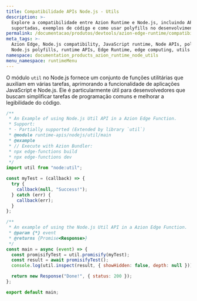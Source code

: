 ```yaml
---
title: Compatibilidade APIs Node.js - Utils
description: >-
  Explore a compatibilidade entre Azion Runtime e Node.js, incluindo APIs
  suportadas, exemplos de código e como usar polyfills no desenvolvimento Edge.
permalink: /documentacao/produtos/devtools/azion-edge-runtime/compatibilidade/node/utils/
meta_tags: >-
  Azion Edge, Node.js compatibility, JavaScript runtime, Node APIs, polyfills,
  Node.js polyfills, runtime APIs, Edge Runtime, edge computing, utils
namespace: documentation_products_azion_runtime_node_utils
menu_namespace: runtimeMenu
---
```


O módulo `util` no Node.js fornece um conjunto de funções utilitárias que auxiliam em várias tarefas, aprimorando a funcionalidade de aplicações JavaScript e Node.js. Ele é particularmente útil para desenvolvedores que buscam simplificar tarefas de programação comuns e melhorar a legibilidade do código.

```javascript
/**
 * An Example of using Node.js Util API in a Azion Edge Function.
 * Support:
 * - Partially supported (Extended by library `util`)
 * @module runtime-apis/nodejs/util/main
 * @example
 * // Execute with Azion Bundler:
 * npx edge-functions build
 * npx edge-functions dev
 */
import util from "node:util";

const myTest = (callback) => {
  try {
    callback(null, "Success!");
  } catch (err) {
    callback(err);
  }
};

/**
 * An example of using the Node.js Util API in a Azion Edge Function.
 * @param {*} event
 * @returns {Promise<Response>}
 */
const main = async (event) => {
  const promisifyTest = util.promisify(myTest);
  const result = await promisifyTest();
  console.log(util.inspect(result, { showHidden: false, depth: null }));

  return new Response("Done!", { status: 200 });
};

export default main;
```

